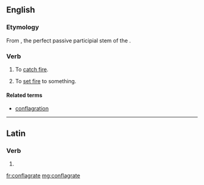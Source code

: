 ==English==

===Etymology===
From {{term||cōnflāgrāt-}}, the perfect passive participial stem of the {{etyl|la|en}} {{term|conflagro|cōnflāgrō|I am consumed by fire”, “I set aflame|lang=la}}.

===Verb===
{{en-verb|conflagrat|ing}}

# {{defdate|17ᵗʰ C.–present}} {{intransitive}} To [[catch fire]].
# {{defdate|19ᵗʰ C.–present}} {{transitive}} To [[set fire]] to something.

====Related terms====
* [[conflagration]]

----

==Latin==

===Verb===
{{la-verb-form|cōnflāgrāte}}

# {{conjugation of|conflagro|cōnflāgrō|1|p|pres|act|imp|lang=la}}

[[fr:conflagrate]]
[[mg:conflagrate]]